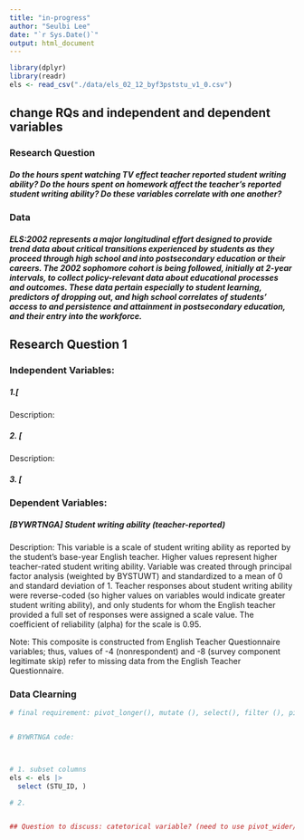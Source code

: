 ---
title: "in-progress"
author: "Seulbi Lee"
date: "`r Sys.Date()`"
output: html_document
---

```{r setup, include=FALSE}
library(dplyr)
library(readr)
els <- read_csv("./data/els_02_12_byf3pststu_v1_0.csv")

```

## change RQs and independent and dependent variables 
### Research Question
##### Do the hours spent watching TV effect teacher reported student writing ability? Do the hours spent on homework affect the teacher's reported student writing ability? Do these variables correlate with one another? 

### Data
##### ELS:2002 represents a major longitudinal effort designed to provide trend data about critical transitions experienced by students as they proceed through high school and into postsecondary education or their careers. The 2002 sophomore cohort is being followed, initially at 2-year intervals, to collect policy-relevant data about educational processes and outcomes. These data pertain especially to student learning, predictors of dropping out, and high school correlates of students’ access to and persistence and attainment in postsecondary education, and their entry into the workforce. 

## Research Question 1
### Independent Variables: 
##### 1.[
####### Description: 
##### 2. [
####### Description: 
##### 3. [
### Dependent Variables: 
##### [BYWRTNGA] Student writing ability (teacher-reported)
####### Description: This variable is a scale of student writing ability as reported by the student's base-year English teacher. Higher values represent higher teacher-rated student writing ability. Variable was created through principal factor analysis (weighted by BYSTUWT) and standardized to a mean of 0 and standard deviation of 1. Teacher responses about student writing ability were reverse-coded (so higher values on variables would indicate greater student writing ability), and only students for whom the English teacher provided a full set of responses were assigned a scale value. The coefficient of reliability (alpha) for the scale is 0.95.
####### Note: This composite is constructed from English Teacher Questionnaire variables; thus, values of -4 (nonrespondent) and -8 (survey component legitimate skip) refer to missing data from the English Teacher Questionnaire.


### Data Clearning 

```{r data cleaning}

# final requirement: pivot_longer(), mutate (), select(), filter (), pivot_wider()


# BYWRTNGA code:



# 1. subset columns 
els <- els |> 
  select (STU_ID, )

# 2. 


## Question to discuss: catetorical variable? (need to use pivot_wider/pivot_longer) 


```


```{r visualization 1}

```


```{r visualization 2}

```


```{r descriptive}

```
